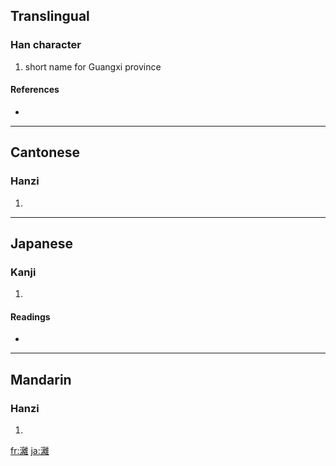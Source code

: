 {{see|漓}}
==Translingual==

===Han character===
{{Han char|rn=85|rad=水|as=19|sn=22|four=3011<sub>4</sub>|canj=水卜月土 (EYBG)}}

# short name for Guangxi province

====References====
* {{Han ref|kx=0663.170|dkj=18779|dj=1072.120|hdz=31793.100|uh=7055|ud=28757|bh=F6E8|bd=63208}}

----

==Cantonese==

===Hanzi===
{{yue-hanzi|jyut=|y=lei4}}

# {{defn|Cantonese}}

----

==Japanese==

===Kanji===
{{ja-kanji|grade=|rs=水19}}

# {{defn|Japanese}}

====Readings====
* {{ja-readings|on=[[り]] (ri)|kun=[[しみこむ]] (shimikomu)}}

----

==Mandarin==

===Hanzi===
{{cmn-hanzi|sim=漓|pin=[[lí]] ([[li2]])|wg=li<sup>2</sup>}}

# {{defn|Mandarin}}

[[fr:灕]]
[[ja:灕]]